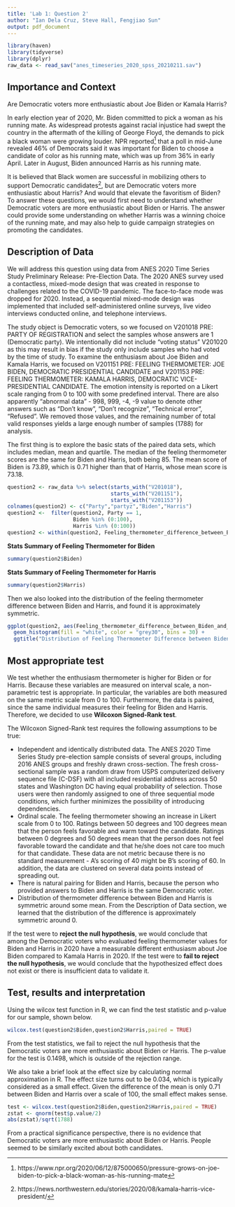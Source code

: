 ```yaml
---
title: 'Lab 1: Question 2'
author: "Ian Dela Cruz, Steve Hall, Fengjiao Sun"
output: pdf_document
---
```


```r
library(haven)
library(tidyverse)
library(dplyr)
raw_data <- read_sav("anes_timeseries_2020_spss_20210211.sav")
```

## Importance and Context

Are Democratic voters more enthusiastic about Joe Biden or Kamala Harris?

In early election year of 2020, Mr. Biden committed to pick a woman as his running mate. As widespread protests against racial injustice had swept the country in the aftermath of the killing of George Floyd, the demands to pick a black woman were growing louder. NPR reported^[https://www.npr.org/2020/06/12/875000650/pressure-grows-on-joe-biden-to-pick-a-black-woman-as-his-running-mate] that a poll in mid-June revealed 46% of Democrats said it was important for Biden to choose a candidate of color as his running mate, which was up from 36% in early April. Later in August, Biden announced Harris as his running mate.

It is believed that Black women are successful in mobilizing others to support Democratic candidates^[https://news.northwestern.edu/stories/2020/08/kamala-harris-vice-president/], but are Democratic voters more enthusiastic about Harris? And would that elevate the favoritism of Biden? To answer these questions, we would first need to understand whether Democratic voters are more enthusiastic about Biden or Harris. The answer could provide some understanding on whether Harris was a winning choice of the running mate, and may also help to guide campaign strategies on promoting the candidates.


## Description of Data

We will address this question using data from ANES 2020 Time Series Study Preliminary Release: Pre-Election Data. The 2020 ANES survey used a contactless, mixed-mode design that was created in response to challenges related to the COVID-19 pandemic. The face-to-face mode was dropped for 2020. Instead, a sequential mixed-mode design was implemented that included self-administered online surveys, live video interviews conducted online, and telephone interviews.

The study object is Democratic voters, so we focused on V201018 PRE: PARTY OF REGISTRATION and select the samples whose answers are 1 (Democratic party). We intentionally did not include “voting status” V201020 as this may result in bias if the study only include samples who had voted by the time of study.
To examine the enthusiasm about Joe Biden and Kamala Harris, we focused on V201151 PRE: FEELING THERMOMETER: JOE BIDEN, DEMOCRATIC PRESIDENTIAL CANDIDATE and V201153 PRE: FEELING THERMOMETER: KAMALA HARRIS, DEMOCRATIC VICE-PRESIDENTIAL CANDIDATE. The emotion intensity is reported on a Likert scale ranging from 0 to 100 with some predefined interval. There are also apparently "abnormal data" - 998, 999, -4, -9 value to denote other answers such as "Don't know", "Don't recognize", "Technical error", "Refused". We removed those values, and the remaining number of total valid responses yields a large enough number of samples (1788) for analysis.

The first thing is to explore the basic stats of the paired data sets, which includes median, mean and quartile. The median of the feeling thermometer scores are the same for Biden and Harris, both being 85. 
The mean score of Biden is 73.89, which is 0.71 higher than that of Harris, whose mean score is 73.18.

```r
question2 <- raw_data %>% select(starts_with("V201018"), 
                                 starts_with("V201151"),
                                 starts_with("V201153"))
colnames(question2) <- c("Party","partyz","Biden","Harris")
question2 <-  filter(question2, Party == 1, 
                     Biden %in% (0:100), 
                     Harris %in% (0:100)) 
question2 <- within(question2, Feeling_thermometer_difference_between_Biden_and_Harris <- Biden - Harris)
```

**Stats Summary of Feeling Thermometer for Biden**
```r
summary(question2$Biden)
```

**Stats Summary of Feeling Thermometer for Harris**
```r
summary(question2$Harris)
```

Then we also looked into the distribution of the feeling thermometer difference between Biden and Harris, and found it is approximately symmetric.


```r
ggplot(question2, aes(Feeling_thermometer_difference_between_Biden_and_Harris)) +
  geom_histogram(fill = "white", color = "grey30", bins = 30) +
  ggtitle("Distribution of Feeling Thermometer Difference between Biden and Harris")
```

## Most appropriate test 

We test whether the enthusiasm thermometer is higher for Biden or for Harris. Because these variables are measured on interval scale, a non-parametric test is appropriate. In particular, the variables are both measured on the same metric scale from 0 to 100. Furthermore, the data is paired, since the same individual measures their feeling for Biden and Harris. Therefore, we decided to use **Wilcoxon Signed-Rank test**.

The Wilcoxon Signed-Rank test requires the following assumptions to be true:

* Independent and identically distributed data. The ANES 2020 Time Series Study pre-election sample consists of several groups, including 2016 ANES groups and freshly drawn cross-section. The fresh cross-sectional sample was a random draw from USPS computerized delivery sequence file (C-DSF) with all included residential address across 50 states and Washington DC having equal probability of selection. Those users were then randomly assigned to one of three sequential mode conditions, which further minimizes the possibility of introducing dependencies. 
* Ordinal scale. The feeling thermometer showing an increase in Likert scale from 0 to 100. Ratings between 50 degrees and 100 degrees mean that the person feels favorable and warm toward the candidate. Ratings between 0 degrees and 50 degrees mean that the person does not feel favorable toward the candidate and that he/she does not care too much for that candidate. These data are not metric because there is no standard measurement - A's scoring of 40 might be B's scoring of 60. In addition, the data are clustered on several data points instead of spreading out.
* There is natural pairing for Biden and Harris, because the person who provided answers to Biden and Harris is the same Democratic voter.
* Distribution of thermometer difference between Biden and Harris is symmetric around some mean. From the Description of Data section, we learned that the distribution of the difference is approximately symmetric around 0.

If the test were to **reject the null hypothesis**, we would conclude that among the Democratic voters who evaluated feeling thermometer values for Biden and Harris in 2020 have a measurable different enthusiasm about Joe Biden compared to Kamala Harris in 2020. If the test were to **fail to reject the null hypothesis**, we would conclude that the hypothesized effect does not exist or there is insufficient data to validate it.


## Test, results and interpretation

Using the wilcox test function in R, we can find the test statistic and p-value for our sample, shown below.
```r
wilcox.test(question2$Biden,question2$Harris,paired = TRUE)
```

From the test statistics, we fail to reject the null hypothesis that the Democratic voters are more enthusiastic about Biden or Harris. The p-value for the test is 0.1498, which is outside of the rejection range. 

We also take a brief look at the effect size by calculating normal approximation in R. The effect size turns out to be 0.034, which is typically considered as a small effect. Given the difference of the mean is only 0.71 between Biden and Harris over a scale of 100, the small effect makes sense.

```r
test <- wilcox.test(question2$Biden,question2$Harris,paired = TRUE)
zstat <- qnorm(test$p.value/2)
abs(zstat)/sqrt(1788)
```

From a practical significance perspective, there is no evidence that Democratic voters are more enthusiastic about Biden or Harris. People seemed to be similarly excited about both candidates.

